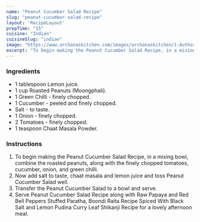 ---
name: "Peanut Cucumber Salad Recipe"
slug: "peanut-cucumber-salad-recipe"
layout: 'RecipeLayout'
prepTime: "15"
cuisine: "Indian"
cuisineSlug: "indian"
image: "https://www.archanaskitchen.com/images/archanaskitchen/1-Author/Chandrima_Sarkar/Peanut_Cucumber_Salad_Recipe_2_1600.jpg"
excerpt: "To begin making the Peanut Cucumber Salad Recipe, in a mixing bowl, combine the roasted peanuts, along with the finely chopped tomatoes, cucumber, onion, and green chilli"
---

### Ingredients

- 1 tablespoon Lemon juice.
- 1 cup Roasted Peanuts (Moongphali).
- 1 Green Chilli - finely chopped.
- 1 Cucumber - peeled and finely chopped.
- Salt - to taste.
- 1 Onion - finely chopped.
- 2 Tomatoes - finely chopped.
- 1 teaspoon Chaat Masala Powder.

### Instructions

1. To begin making the Peanut Cucumber Salad Recipe, in a mixing bowl, combine the roasted peanuts, along with the finely chopped tomatoes, cucumber, onion, and green chilli.
1. Now add salt to taste, chaat masala and lemon juice and toss Peanut Cucumber Salad well.
1. Transfer the Peanut Cucumber Salad to a bowl and serve.
1. Serve Peanut Cucumber Salad Recipe along with Raw Papaya and Red Bell Peppers Stuffed Paratha, Boondi Raita Recipe Spiced With Black Salt and Lemon Pudina Curry Leaf Shikanji Recipe for a lovely afternoon meal.
